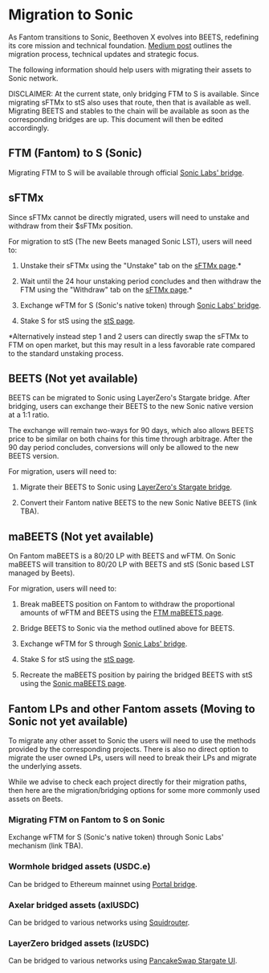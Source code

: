 # Migration to Sonic

As Fantom transitions to Sonic, Beethoven X evolves into BEETS, redefining its core mission and technical foundation. [Medium post](https://beethovenxio.medium.com/beets-2-0-the-sonic-revolution-91cfb609922b) outlines the migration process, technical updates and strategic focus.

The following information should help users with migrating their assets to Sonic network.

DISCLAIMER: At the current state, only bridging FTM to S is available. Since migrating sFTMx to stS also uses that route, then that is available as well. Migrating BEETS and stables to the chain will be available as soon as the corresponding bridges are up. This document will then be edited accordingly.

## FTM (Fantom) to S (Sonic)

Migrating FTM to S will be available through official [Sonic Labs' bridge](https://my.soniclabs.com/upgrade).

## sFTMx 

Since sFTMx cannot be directly migrated, users will need to unstake and withdraw from their $sFTMx position. 

For migration to stS (The new Beets managed Sonic LST), users will need to:

1) Unstake their sFTMx using the "Unstake" tab on the [sFTMx page](https://ftm.beets.fi/sftmx).*

2) Wait until the 24 hour unstaking period concludes and then withdraw the FTM using the "Withdraw" tab on the [sFTMx page](https://ftm.beets.fi/sftmx).*

3) Exchange wFTM for S (Sonic's native token) through [Sonic Labs' bridge](https://my.soniclabs.com/upgrade).

4) Stake S for stS using the [stS page](https://beets.fi/stake).

*Alternatively instead step 1 and 2 users can directly swap the sFTMx to FTM on open market, but this may result in a less favorable rate compared to the standard unstaking process.

## BEETS (Not yet available)

BEETS can be migrated to Sonic using LayerZero's Stargate bridge. 
After bridging, users can exchange their BEETS to the new Sonic native version at a 1:1 ratio. 

The exchange will remain two-ways for 90 days, which also allows BEETS price to be similar on both chains for this time through arbitrage. After the 90 day period concludes, conversions will only be allowed to the new BEETS version.

For migration, users will need to:

1) Migrate their BEETS to Sonic using [LayerZero's Stargate bridge](https://stargate.finance/bridge?srcChain=fantom&srcToken=0xF24Bcf4d1e507740041C9cFd2DddB29585aDCe1e&dstChain=optimism&dstToken=0xb4Bc46bc6cB217B59ea8F4530BaE26Bf69F677f0).

2) Convert their Fantom native BEETS to the new Sonic Native BEETS (link TBA).

## maBEETS (Not yet available)

On Fantom maBEETS is a 80/20 LP with BEETS and wFTM. On Sonic maBEETS will transition to 80/20 LP with BEETS and stS (Sonic based LST managed by Beets).

For migration, users will need to:

1) Break maBEETS position on Fantom to withdraw the proportional amounts of wFTM and BEETS using the [FTM maBEETS page](https://ftm.beets.fi/mabeets).

2) Bridge BEETS to Sonic via the method outlined above for BEETS.

3) Exchange wFTM for S through [Sonic Labs' bridge](https://my.soniclabs.com/upgrade).

4) Stake S for stS using the [stS page](https://beets.fi/stake).

5) Recreate the maBEETS position by pairing the bridged BEETS with stS using the [Sonic maBEETS page](https://ma.beets.fi/).

## Fantom LPs and other Fantom assets (Moving to Sonic not yet available)

To migrate any other asset to Sonic the users will need to use the methods provided by the corresponding projects. There is also no direct option to migrate the user owned LPs, users will need to break their LPs and migrate the underlying assets.

While we advise to check each project directly for their migration paths, then here are the migration/bridging options for some more commonly used assets on Beets.

### Migrating FTM on Fantom to S on Sonic

Exchange wFTM for S (Sonic's native token) through Sonic Labs' mechanism (link TBA).

### Wormhole bridged assets (USDC.e)

Can be bridged to Ethereum mainnet using [Portal bridge](https://portalbridge.com/).

### Axelar bridged assets (axlUSDC)

Can be bridged to various networks using [Squidrouter](https://app.squidrouter.com/).

### LayerZero bridged assets (lzUSDC)

Can be bridged to various networks using [PancakeSwap Stargate UI](https://bridge.pancakeswap.finance/stargate).